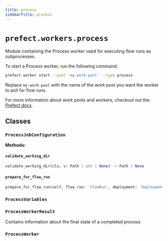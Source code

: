 ```yaml
---
title: process
sidebarTitle: process
---
```


# `prefect.workers.process`



Module containing the Process worker used for executing flow runs as subprocesses.

To start a Process worker, run the following command:

```bash
prefect worker start --pool 'my-work-pool' --type process
```

Replace `my-work-pool` with the name of the work pool you want the worker
to poll for flow runs.

For more information about work pools and workers,
checkout out the [Prefect docs](/concepts/work-pools/).


## Classes

### `ProcessJobConfiguration` <sup><a href="https://github.com/PrefectHQ/prefect/blob/main/src/prefect/workers/process.py#L53" target="_blank"><Icon icon="github" size="14" /></a></sup>

**Methods:**

#### `validate_working_dir` <sup><a href="https://github.com/PrefectHQ/prefect/blob/main/src/prefect/workers/process.py#L59" target="_blank"><Icon icon="github" size="14" /></a></sup>

```python
validate_working_dir(cls, v: Path | str | None) -> Path | None
```

#### `prepare_for_flow_run` <sup><a href="https://github.com/PrefectHQ/prefect/blob/main/src/prefect/workers/process.py#L64" target="_blank"><Icon icon="github" size="14" /></a></sup>

```python
prepare_for_flow_run(self, flow_run: 'FlowRun', deployment: 'DeploymentResponse | None' = None, flow: 'APIFlow | None' = None, work_pool: 'WorkPool | None' = None, worker_name: str | None = None) -> None
```

### `ProcessVariables` <sup><a href="https://github.com/PrefectHQ/prefect/blob/main/src/prefect/workers/process.py#L90" target="_blank"><Icon icon="github" size="14" /></a></sup>

### `ProcessWorkerResult` <sup><a href="https://github.com/PrefectHQ/prefect/blob/main/src/prefect/workers/process.py#L109" target="_blank"><Icon icon="github" size="14" /></a></sup>


Contains information about the final state of a completed process


### `ProcessWorker` <sup><a href="https://github.com/PrefectHQ/prefect/blob/main/src/prefect/workers/process.py#L113" target="_blank"><Icon icon="github" size="14" /></a></sup>
